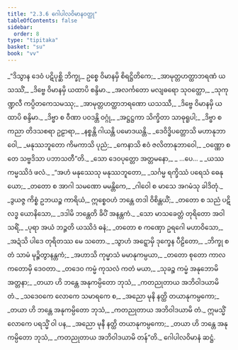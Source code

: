 ```yaml
---
title: "2.3.6 ဂေါပါလဝိမာနဝတ္ထု"
tableOfContents: false
sidebar:
  order: 8
type: "tipitaka"
basket: "su"
book: "vv"
---
```



<DynamicBreadcrumb />

<Division number="1159" book="vv">

<Paragraph number="1008" type="verses" book="vv">
_“ဒိသွာန ဒေဝံ ပဋိပုစ္ဆိ ဘိက္ခု,_  
ဥစ္စေ ဝိမာနမှိ စိရဋ္ဌိတိကေ;_  
_အာမုတ္တဟတ္ထာဘရဏံ ယသဿိံ,_  
_ဒိဗ္ဗေ ဝိမာနမှိ ယထာပိ စန္ဒိမာ._  

</Paragraph>

</Division>
<Division number="1160" book="vv">

<Paragraph number="1009" type="verses" book="vv">
_အလင်္ကတော မလျဓရော သုဝတ္ထော,_  
_သုကုဏ္ဍလီ ကပ္ပိတကေသမဿု;_  
_အာမုတ္တဟတ္ထာဘရဏော ယသဿီ,_  
_ဒိဗ္ဗေ ဝိမာနမှိ ယထာပိ စန္ဒိမာ._  

</Paragraph>

</Division>
<Division number="1161" book="vv">

<Paragraph number="1010" type="verses" book="vv">
_ဒိဗ္ဗာ စ ဝီဏာ ပဝဒန္တိ ဝဂ္ဂုံ,_  
_အဋ္ဌဋ္ဌကာ သိက္ခိတာ သာဓုရူပါ;_  
_ဒိဗ္ဗာ စ ကညာ တိဒသစရာ ဥဠာရာ,_  
_နစ္စန္တိ ဂါယန္တိ ပမောဒယန္တိ._  

</Paragraph>

</Division>
<Division number="1162" book="vv">

<Paragraph number="1011" type="verses" book="vv">
_ဒေဝိဒ္ဓိပတ္တောသိ မဟာနုဘာဝေါ,_  
_မနုဿဘူတော ကိမကာသိ ပုညံ;_  
_ကေနာသိ ဧဝံ ဇလိတာနုဘာဝေါ,_  
_ဝဏ္ဏော စ တေ သဗ္ဗဒိသာ ပဘာသတီ”တိ._  

</Paragraph>

</Division>
<Division number="1163" book="vv">

<Paragraph number="1012" type="verses" book="vv">
_သော ဒေဝပုတ္တော အတ္တမနော,_  
_ …ပေ… _  
_ယဿ ကမ္မဿိဒံ ဖလံ._  

</Paragraph>

</Division>
<Division number="1164" book="vv">

<Paragraph number="1013" type="verses" book="vv">
_“အဟံ မနုဿေသု မနုဿဘူတော,_  
_သင်္ဂမ္မ ရက္ခိဿံ ပရေသံ ဓေနုယော;_  
_တတော စ အာဂါ သမဏော မမန္တိကေ,_  
_ဂါဝေါ စ မာသေ အဂမံသု ခါဒိတုံ._  

</Paragraph>

</Division>
<Division number="1165" book="vv">

<Paragraph number="1014" type="verses" book="vv">
_ဒွယဇ္ဇ ကိစ္စံ ဥဘယဉ္စ ကာရိယံ,_  
ဣစ္စေဝဟံ ဘန္တေ တဒါ ဝိစိန္တယိံ;_  
_တတော စ သညံ ပဋိလဒ္ဓ ယောနိသော,_  
_ဒဒါမိ ဘန္တေတိ ခိပိံ အနန္တကံ._  

</Paragraph>

</Division>
<Division number="1166" book="vv">

<Paragraph number="1015" type="verses" book="vv">
_သော မာသခေတ္တံ တုရိတော အဝါသရိံ,_  
_ပုရာ အယံ ဘဉ္ဇတိ ယဿိဒံ ဓနံ;_  
_တတော စ ကဏှော ဥရဂေါ မဟာဝိသော,_  
_အဍံသိ ပါဒေ တုရိတဿ မေ သတော._  

</Paragraph>

</Division>
<Division number="1167" book="vv">

<Paragraph number="1016" type="verses" book="vv">
_သွာဟံ အဋ္ဋောမှိ ဒုက္ခေန ပီဠိတော,_  
_ဘိက္ခု စ တံ သာမံ မုဉ္စိတွာနန္တကံ;_  
_အဟာသိ ကုမ္မာသံ မမာနုကမ္ပယာ,_  
_တတော စုတော ကာလကတောမှိ ဒေဝတာ._  

</Paragraph>

</Division>
<Division number="1168" book="vv">

<Paragraph number="1017" type="verses" book="vv">
_တဒေဝ ကမ္မံ ကုသလံ ကတံ မယာ,_  
_သုခဉ္စ ကမ္မံ အနုဘောမိ အတ္တနာ;_  
_တယာ ဟိ ဘန္တေ အနုကမ္ပိတော ဘုသံ,_  
_ကတညုတာယ အဘိဝါဒယာမိ တံ._  

</Paragraph>

</Division>
<Division number="1169" book="vv">

<Paragraph number="1018" type="verses" book="vv">
_သဒေဝကေ လောကေ သမာရကေ စ,_  
_အညော မုနိ နတ္ထိ တယာနုကမ္ပကော;_  
_တယာ ဟိ ဘန္တေ အနုကမ္ပိတော ဘုသံ,_  
_ကတညုတာယ အဘိဝါဒယာမိ တံ._  

</Paragraph>

</Division>
<Division number="1170" book="vv">

<Paragraph number="1019" type="verses" book="vv">
ဣမသ္မိံ လောကေ ပရသ္မိံ ဝါ ပန,_  
_အညော မုနီ နတ္ထိ တယာနုကမ္ပကော;_  
_တယာ ဟိ ဘန္တေ အနုကမ္ပိတော ဘုသံ,_  
_ကတညုတာယ အဘိဝါဒယာမိ တန်”တိ._  


</Paragraph>
</Division>

<Paragraph number="1020" type="center" book="vv">
ဂေါပါလဝိမာနံ ဆဋ္ဌံ.
</Paragraph>
